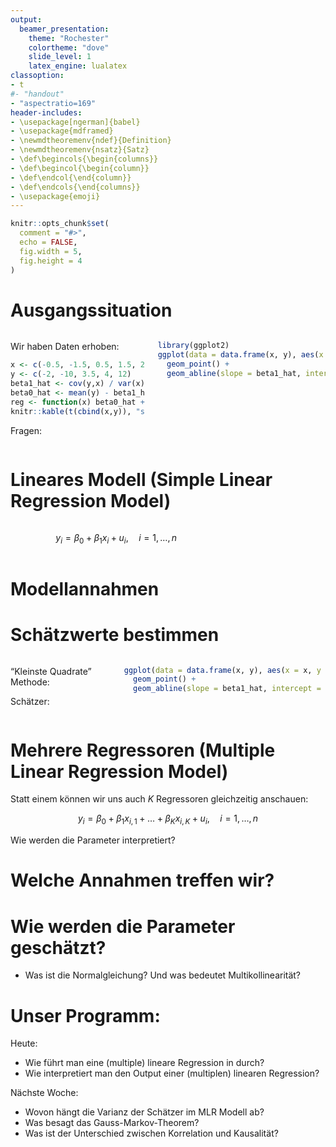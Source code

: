 ```yaml
---
output:
  beamer_presentation:
    theme: "Rochester"
    colortheme: "dove"
    slide_level: 1
    latex_engine: lualatex
classoption: 
- t 
#- "handout"
- "aspectratio=169"
header-includes:
- \usepackage[ngerman]{babel}
- \usepackage{mdframed}
- \newmdtheoremenv{ndef}{Definition}
- \newmdtheoremenv{nsatz}{Satz}
- \def\begincols{\begin{columns}}
- \def\begincol{\begin{column}}
- \def\endcol{\end{column}}
- \def\endcols{\end{columns}}
- \usepackage{emoji}
---
```


```r
knitr::opts_chunk$set(
  comment = "#>", 
  echo = FALSE,
  fig.width = 5,
  fig.height = 4
)
```

# Ausgangssituation

::: columns

:::: column

Wir haben Daten erhoben:

```r
x <- c(-0.5, -1.5, 0.5, 1.5, 2.5)
y <- c(-2, -10, 3.5, 4, 12)
beta1_hat <- cov(y,x) / var(x)
beta0_hat <- mean(y) - beta1_hat * mean(x)
reg <- function(x) beta0_hat + beta1_hat * x
knitr::kable(t(cbind(x,y)), "simple")
```

\pause
Fragen: 

\begin{itemize}
  \item Wie hängen \texttt{x} und \texttt{y} zusammen?
  \pause
  \begin{itemize}
    \item[] Korrelation: \texttt{cor(x,y)} = `r round(cor(x,y),2)`
    \item[] Positiver Zusammenhang! \emoji{face-with-monocle}
  \end{itemize}
  \pause
  \item Wie können wir einen bestimmten Wert von \texttt{y} vorhersagen?
  \pause
  \begin{itemize}
    \item[] Wir brauchen ein Modell!
  \end{itemize}
\end{itemize}


::::

:::: column
\pause

```r
library(ggplot2)
ggplot(data = data.frame(x, y), aes(x = x, y = y)) +
  geom_point() +
  geom_abline(slope = beta1_hat, intercept = beta0_hat)
```

\centerline{Ein lineares Modell scheint passend...}
::::

:::

# Lineares Modell (**S**imple **L**inear **R**egression Model)

::: columns

:::: column
$$y_i = \beta_0 + \beta_1 x_i + u_i, \quad i = 1,\dots,n$$
::::

:::: column
\vspace{-1cm}
\begin{center}
```r
library(latex2exp)
ggplot(data = data.frame(x, y), aes(x = x, y = y)) +
  geom_point(alpha = 0) +
  geom_abline(slope = beta1_hat, intercept = beta0_hat) +
  geom_hline(yintercept = 0) +
  geom_vline(xintercept = 0) +
  annotate("text", x = 0, y = beta0_hat, label = TeX("$\\beta_0$"))
```
\end{center}
::::
\pause
:::
\vspace{-1.7cm}
\small
\begin{itemize}
  \item $i$ ist der Index für eine Beobachtung
  \item $n$ ist die Anzahl Beobachtungen
  \item $y_i$ ist die abhängige (zu erklärende) Variable für die Beobachtung $i$
  \item $x_i$ ist der Regressor (die erklärende Variable) für die Beobachtung $i$
  \item $u_i$ ist der Fehlerterm (der Messfehler) für die Beobachtung $i$
  \pause
  \[
  \left.\parbox{0.57\textwidth}{
      \item $\beta_0$ ist der Achsenabschnitt (auch Intercept genannt) 
      \item $\beta_1$ ist der Steigungsparameter
  }\right\} \text{ Parameter, die wir schätzen wollen}
  \]
\end{itemize}
\normalsize

# Modellannahmen

\vspace{-0.5cm}
\small
\begin{center}
\renewcommand{\arraystretch}{1.5}
\begin{tabular}{lp{2cm}p{4cm}p{5cm}}
       & Stichwort                         & Annahme & wäre z.B.\ verletzt, wenn... \\ \hline
 SLR.1 & \textbf{Modell}                   & $y = \beta_0 + \beta_1 x + u$ mit den Parametern $\beta_0,\ \beta_1 \in \mathbb{R}$ & der Zusammenhang ist exponentiell ($y = \beta_0 e^{\beta_1 x} + u$)\\
 SLR.2 & \textbf{Stichprobe}               & $\{(y_i , x_i ), i = 1, \dots, n\}$ zufällig gemäß SLR.1 generiert & aus der Grundgesamtheit der Wahlberechtigten wurden nur Studierende befragt\\
 SLR.3 & \textbf{Information im Regressor} & $\text{Var}(x) > 0$ & Experiment immer mit den exakt gleichen Parametern durchgeführt \\
 SLR.4 & \textbf{Bedingte Erwartung}       & $\mathbb{E}(u\mid x) = 0$ & es gibt einen systematischen Messfehler \\
 SLR.5 & \textbf{Homoskedastizität}        & $\text{Var}(u\mid x)=\sigma^2$ & die Körpergröße von Kleinkindern hat eine geringere Varianz als die von Erwachsenen\\
\end{tabular}
\end{center}
\normalsize

# Schätzwerte bestimmen

::: columns

:::: column
"Kleinste Quadrate" Methode:
\begin{align*}
  {\arg \min}_{\hat\beta_0, \hat\beta_1} \sum_{i = 1}^n (\underbrace{y_i - \underbrace{\hat\beta_0 + \hat\beta_1 x_i}_{\text{Vorhersage } \hat y_i}}_{\text{Residuum } \hat u_i})^2
\end{align*}

Schätzer:
\begin{align*}
  \hat\beta_0 &= \bar{Y} - \hat\beta_1 \bar{X} \\
  \hat\beta_1 &= \frac{\text{Cov}(Y,X)}{\text{Var}(X)}
\end{align*}
::::

:::: column
```r
ggplot(data = data.frame(x, y), aes(x = x, y = y)) +
  geom_point() +
  geom_abline(slope = beta1_hat, intercept = beta0_hat)
```
::::

:::

# Mehrere Regressoren (**M**ultiple **L**inear **R**egression Model)

Statt einem können wir uns auch $K$ Regressoren gleichzeitig anschauen:

$$y_i = \beta_0 + \beta_1 x_{i,1} + \ldots + \beta_K x_{i,K} + u_i, \quad i = 1,\dots,n$$

Wie werden die Parameter interpretiert?

\begin{itemize}
  \item Achsenabschnitt $\beta_0$: 
  \begin{itemize}
    \item[] Welches $y$ erwarten wir, wenn alle Regressoren Null sind?
  \end{itemize}
  \item Steigungsparameter $\beta_k$, $k = 1,\dots,K$:
  \begin{itemize}
    \item[] Wie verändert sich $y$, wenn sich $x_k$ um eine Einheit verändert und alle anderen Regressoren konstant gehalten werden? (ceteris paribus Analyse)
  \end{itemize}
\end{itemize}

# Welche Annahmen treffen wir?

\vspace{-0.5cm}
\small
\begin{center}
\renewcommand{\arraystretch}{1.5}
\begin{tabular}{lp{4cm}p{7cm}}
       & Stichwort                         & Annahme  \\ \hline
 MLR.1 & \textbf{Modell}                   & $y = \beta_0 + \beta_1 x_1 + \dots + \beta_K x_K + u$ mit den Parametern $\beta_0,\ \beta_1, \dots, \beta_K\ \in \mathbb{R}$ \\
 MLR.2 & \textbf{Stichprobe}               & $\{(y_i , x_{1,i}, \dots, x_{K,i} ), i = 1, \dots, n\}$ zufällig gemäß MLR.1 generiert \\
 MLR.3 & \textbf{Information im Regressor} & $\text{Var}(x_k) > 0$ für alle $k=1,\dots,K$  \\
 MLR.4 & \textbf{Bedingte Erwartung}       & $\mathbb{E}(u\mid x_1,\dots,x_K) = 0$  \\
 MLR.5 & \textbf{Homoskedastizität}        & $\text{Var}(u\mid x_1,\dots,x_K)=\sigma^2$ \\
\end{tabular}
\end{center}
\normalsize

# Wie werden die Parameter geschätzt?

- Was ist die Normalgleichung? Und was bedeutet Multikollinearität?


# Unser Programm:

Heute:

- Wie führt man eine (multiple) lineare Regression in \texttt{R} durch? 
- Wie interpretiert man den \texttt{R} Output einer (multiplen) linearen Regression?


Nächste Woche:

- Wovon hängt die Varianz der Schätzer im MLR Modell ab?
- Was besagt das Gauss-Markov-Theorem?
- Was ist der Unterschied zwischen Korrelation und Kausalität?


